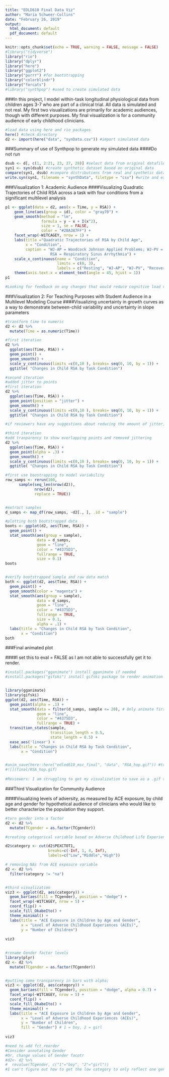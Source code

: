 ```yaml
---
title: "EDLD610 Final Data Viz"
author: "Maria Schweer-Collins"
date: "February 26, 2019"
output:
  html_document: default
  pdf_document: default
---
```


```r
knitr::opts_chunk$set(echo = TRUE, warning = FALSE, message = FALSE)
#library("tidyverse")
library("rio")
library("dplyr")
library("here")
library("ggplot2")
library("purrr") #for bootstrapping
library("colorblindr")
library("forcats")
#library("synthpop") #used to create simulated data
```

###In this project, I model within-task longitudinal physiological data from children ages 3-7 who are part of a clinical trial. All data is simulated and not real. My first two visualizations are primarily for academic audiences, though with different purposes. My final visualization is for a community audience of early childhood clinicians.  
```r
#load data using here and rio packages
here() #check directory
d2 <- import(here("data", "synData.csv")) #import simulated data

```

###Summary of use of Synthpop to generate my simulated data
####Do not run
```r
dsub <- d[, c(1, 2:21, 23, 27, 28)] #select data from original datafile "d"
syn1 <- syn(dsub) #create synthetic dataset based on original data
compare(syn1, dsub) #compare distributions from real and synthetic data
write.syn(syn1, filename = "synthData", filetype = "csv") #write and export synthetic data to csv 

```


###Visualization 1: Academic Audience
####Visualizing Quadratic Trajectories of Child RSA across a task with four conditions from a significant multilevel analysis

```r
p1 <- ggplot(data = d2, aes(x = Time, y = RSA)) +
    geom_line(aes(group = id), color = "gray70") +
    geom_smooth(method = "lm", 
                formula = y ~ x + I(x^2), 
                size = 1, se = FALSE, 
                color = "#20A387FF") + 
    facet_wrap(~W1TCAGEY, nrow = 1) +
    labs(title ="Quadratic Trajectories of RSA by Child Age",
         x = "Condition",
         caption = "WJ-AP = Woodcock Johnson Applied Problems; WJ-PV = Picture Vocabulary; 
                    RSA = Respiratory Sinus Arrhythmia") +
    scale_x_continuous(name = "Condition",
                       limits = c(0, 3),
                       labels = c("Resting", "WJ-AP", "WJ-PV", "Recovery")) + 
    theme(axis.text.x = element_text(angle = 45, hjust = 1))
p1

#Looking for feedback on any changes that would reduce cognitive load required from x-axis labels


```

###Visualization 2: For Teaching Purposes with Student Audience in a Multilevel Modeling Course
####Visualizing uncertainty in growth curves as a way to demonstrate between-child variability and uncertainty in slope parameters
```r
#transform time to numeric 
d2 <- d2 %>%
  mutate(Time = as.numeric(Time))

#first iteration
d2 %>%
  ggplot(aes(Time, RSA)) +
  geom_point() +
  geom_smooth() +
  scale_y_continuous(limits =c(0,10 ), breaks= seq(0, 10, by = 1)) +
  ggtitle( "Changes in Child RSA by Task Condition")
```

```r
#second iteration
#added jitter to points 
#first iteration
d2 %>%
  ggplot(aes(Time, RSA)) +
  geom_point(position = "jitter") +
  geom_smooth() +
  scale_y_continuous(limits =c(0,10 ), breaks= seq(0, 10, by = 1)) +
  ggtitle( "Changes in Child RSA by Task Condition")

#if reviewers have any suggestions about reducing the amount of jitter, it would be appreciated!
```

```r
#third iteration
#add tranparency to show overlapping points and removed jittering
d2 %>%
  ggplot(aes(Time, RSA)) +
  geom_point(alpha = .3) + 
  geom_smooth() +
  scale_y_continuous(limits =c(0,10 ), breaks= seq(0, 10, by = 1)) +
  ggtitle( "Changes in Child RSA by Task Condition")

```

```r
#first use boostrapping to model variability 
row_samps <- rerun(100,
      sample(seq_len(nrow(d2)), 
             nrow(d2), 
             replace = TRUE))


#extract samples 
d_samps <- map_df(row_samps, ~d2[., ], .id = "sample")

#plotting both bootstrapped data
boots <- ggplot(d2, aes(Time, RSA)) +
  geom_point() +
  stat_smooth(aes(group = sample),
              data = d_samps,
              geom = "line",
              color = "#4375D3",
              fullrange = TRUE,
              size = 0.1)
boots


#verify bootstrapped sample and raw data match 
both <- ggplot(d2, aes(Time, RSA)) +
  geom_point() +
  geom_smooth(color = "magenta") +
  stat_smooth(aes(group = sample),
              data = d_samps,
              geom = "line",
              color = "#4375D3",
              fullrange = TRUE,
              size = 0.1, 
              alpha = .1) +
  labs(title = "Changes in Child RSA by Task Condition",
       x = "Condition")
both
```

###Final animated plot

####I set this to eval = FALSE as I am not able to successfully get it to render.
```r

#install.packages("gganimate") install gganimate if needed
#install.packages("gifski") install gifski package to render animation


library(gganimate)
library(gifski)
ggplot(d2, aes(Time, RSA)) +
  geom_point(alpha = .1) +
  stat_smooth(data = filter(d_samps, sample <= 20), # Only animate first 20
              geom = "line",
              color = "#4375D3",
              fullrange = TRUE) +
  transition_states(sample,
                    transition_length = 0.5,
                    state_length = 0.5) +
  ease_aes('linear') +
  labs(title = "Changes in Child RSA by Task Condition",
       x = "Condition")


#anim_save(here::here("edled610_msc_final", "data", "RSA_hop.gif")) #trying to save animation
#![](final/RSA_hop.gif)
  
#Reviewers: I am struggling to get my visualization to save as a .gif to animate it. I also need to consider replicability, for example, where do I set the animation to save so anyone could access it?
```

###Third Visualization for Community Audience

####Visualizing levels of adversity, as measured by ACE exposure, by child age and gender for hypothetical audience of clinicians who would like to better characterize the population they support. 

```r
#turn gender into a factor 
d2 <- d2 %>%
  mutate(TCgender = as.factor(TCgender)) 

#creating categorical variable based on Adverse Childhood Life Experiences. I am taking a continuous measure that ranges 0 - 10 and grouping it into "low", "medium", and "high."

d2$category <- cut(d2$PEXCTOT1, 
                   breaks=c(-Inf, 1, 4, Inf), 
                   labels=c("Low","Middle","High"))

# removing NAs from ACE exposure variable 
d2 <- d2 %>%
  filter(category != "na")


#third visualization
viz3 <- ggplot(d2, aes(category)) + 
  geom_bar(aes(fill = TCgender), position = "dodge") +
  facet_wrap(~W1TCAGEY, nrow = 5) +
  coord_flip() +
  scale_fill_OkabeIto() +
  theme_minimal() +
  labs(title = "ACE Exposure in Children by Age and Gender",
       x = "Level of Adverse Childhood Experiences (ACEs)",
       y = "Number of Children")
  
viz3  
  

```

```r
#rename Gender factor levels 
library(plyr)
d2 <- d2 %>%
  mutate(TCgender = as.factor(TCgender)) 


#putting some transparency in bars with alpha; 
viz3 <- ggplot(d2, aes(category)) + 
  geom_bar(aes(fill = TCgender), position = "dodge", alpha = 0.7) +
  facet_wrap(~W1TCAGEY, nrow = 5) +
  coord_flip() +
  scale_fill_OkabeIto() +
  theme_minimal() +
  labs(title = "ACE Exposure in Children by Age and Gender",
       x = "Level of Adverse Childhood Experiences (ACEs)",
       y = "Number of Children",
       fill = "Gender") # 1 = boy, 2 = girl
  
viz3  

#need to add fct_reorder
#Consider annotating Gender
#Or, change values of Gender facotr
#d2<- d2 %>%
#  revalue(TCgender, c("1"="boy", "2"="girl"))
#I can't figure out how to get the low category to only reflect one gender when there is a NA value (e.g., for 7-year-olds there are only girls who are in the low ACE category)

```
  






